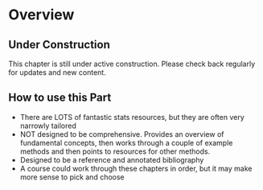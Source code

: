 # Overview {.unnumbered}

::: {.callout-note}
## Under Construction
This chapter is still under active construction. Please check back regularly for updates and new content.
:::

## How to use this Part

- There are LOTS of fantastic stats resources, but they are often very narrowly tailored
- NOT designed to be comprehensive. Provides an overview of fundamental concepts, then works through a couple of example methods and then points to resources for other methods.
- Designed to be a reference and annotated bibliography
- A course could work through these chapters in order, but it may make more sense to pick and choose